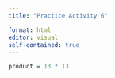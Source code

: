 ```yaml
---
title: "Practice Activity 6"

format: html
editor: visual
self-contained: true
---
```


```r
product = 13 * 13
```
